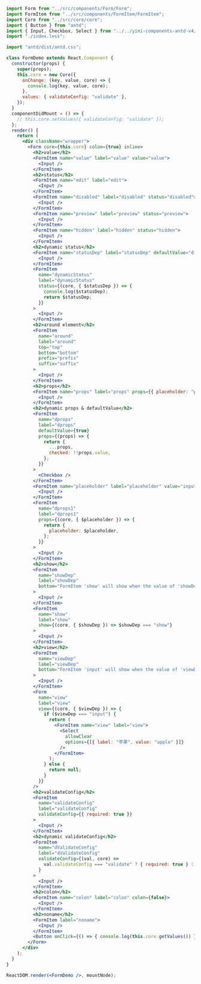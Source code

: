 ```jsx
import Form from "../src/components/Form/Form";
import FormItem from "../src/components/FormItem/FormItem";
import Core from "../src/core/core";
import { Button } from "antd";
import { Input, Checkbox, Select } from "../../yimi-components-antd-v4/";
import "./index.less";

import "antd/dist/antd.css";

class FormDemo extends React.Component {
  constructor(props) {
    super(props);
    this.core = new Core({
      onChange: (key, value, core) => {
        console.log(key, value, core);
      },
      values: { validateConfig: "validate" },
    });
  }
  componentDidMount = () => {
    // this.core.setValues({ validateConfig: "validate" });
  };
  render() {
    return (
      <div className="wrapper">
        <Form core={this.core} colon={true} inline>
          <h2>value</h2>
          <FormItem name="value" label="value" value="value">
            <Input />
          </FormItem>
          <h2>status</h2>
          <FormItem name="edit" label="edit">
            <Input />
          </FormItem>
          <FormItem name="disabled" label="disabled" status="disabled">
            <Input />
          </FormItem>
          <FormItem name="preview" label="preview" status="preview">
            <Input />
          </FormItem>
          <FormItem name="hidden" label="hidden" status="hidden">
            <Input />
          </FormItem>
          <h2>dynamic status</h2>
          <FormItem name="statusDep" label="statusDep" defaultValue="disabled">
            <Input />
          </FormItem>
          <FormItem
            name="dynamicStatus"
            label="dynamicStatus"
            status={(core, { $statusDep }) => {
              console.log($statusDep);
              return $statusDep;
            }}
          >
            <Input />
          </FormItem>
          <h2>around element</h2>
          <FormItem
            name="around"
            label="around"
            top="top"
            bottom="bottom"
            prefix="prefix"
            suffix="suffix"
          >
            <Input />
          </FormItem>
          <h2>props</h2>
          <FormItem name="props" label="props" props={{ placeholder: "props" }}>
            <Input />
          </FormItem>
          <h2>dynamic props & defaultValue</h2>
          <FormItem
            name="dprops"
            label="dprops"
            defaultValue={true}
            props={(props) => {
              return {
                ...props,
                checked: !!props.value,
              };
            }}
          >
            <Checkbox />
          </FormItem>
          <FormItem name="placeholder" label="placeholder" value="input">
            <Input />
          </FormItem>
          <FormItem
            name="dprops1"
            label="dprops1"
            props={(core, { $placeholder }) => {
              return {
                placeholder: $placeholder,
              };
            }}
          >
            <Input />
          </FormItem>
          <h2>show</h2>
          <FormItem
            name="showDep"
            label="showDep"
            bottom="FormItem 'show' will show when the value of 'showDep' is 'show'"
          >
            <Input />
          </FormItem>
          <FormItem
            name="show"
            label="show"
            show={(core, { $showDep }) => $showDep === "show"}
          >
            <Input />
          </FormItem>
          <h2>view</h2>
          <FormItem
            name="viewDep"
            label="viewDep"
            bottom="FormItem 'input' will show when the value of 'viewDep' is 'show'"
          >
            <Input />
          </FormItem>
          <Form
            name="view"
            label="view"
            view={(core, { $viewDep }) => {
              if ($viewDep === "input") {
                return (
                  <FormItem name="view" label="view">
                    <Select
                      allowClear
                      options={[{ label: "苹果", value: "apple" }]}
                    />
                  </FormItem>
                );
              } else {
                return null;
              }
            }}
          />
          <h2>validateConfig</h2>
          <FormItem
            name="validateConfig"
            label="validateConfig"
            validateConfig={{ required: true }}
          >
            <Input />
          </FormItem>
          <h2>dynamic validateConfig</h2>
          <FormItem
            name="dValidateConfig"
            label="dValidateConfig"
            validateConfig={(val, core) =>
              val.validateConfig === "validate" ? { required: true } : {}
            }
          >
            <Input />
          </FormItem>
          <h2>colon</h2>
          <FormItem name="colon" label="colon" colon={false}>
            <Input />
          </FormItem>
          <h2>noname</h2>
          <FormItem label="noname">
            <Input />
          </FormItem>
          <Button onClick={() => { console.log(this.core.getValues()) }}>提交</Button>
        </Form>
      </div>
    );
  }
}

ReactDOM.render(<FormDemo />, mountNode);
```
